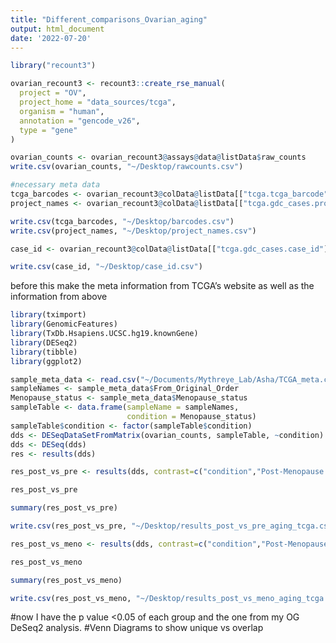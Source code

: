 ```yaml
---
title: "Different_comparisons_Ovarian_aging"
output: html_document
date: '2022-07-20'
---
```


```r
library("recount3")

ovarian_recount3 <- recount3::create_rse_manual(
  project = "OV",
  project_home = "data_sources/tcga",
  organism = "human",
  annotation = "gencode_v26",
  type = "gene"
)

ovarian_counts <- ovarian_recount3@assays@data@listData$raw_counts
write.csv(ovarian_counts, "~/Desktop/rawcounts.csv")
```

```r
#necessary meta data 
tcga_barcodes <- ovarian_recount3@colData@listData[["tcga.tcga_barcode"]]
project_names <- ovarian_recount3@colData@listData[["tcga.gdc_cases.project.name"]]

write.csv(tcga_barcodes, "~/Desktop/barcodes.csv")
write.csv(project_names, "~/Desktop/project_names.csv")
```

```r
case_id <- ovarian_recount3@colData@listData[["tcga.gdc_cases.case_id"]]

write.csv(case_id, "~/Desktop/case_id.csv")
```

before this make the meta information from TCGA's website as well as the information from above 

```r
library(tximport)
library(GenomicFeatures)
library(TxDb.Hsapiens.UCSC.hg19.knownGene)
library(DESeq2)
library(tibble)
library(ggplot2)
```

```r
sample_meta_data <- read.csv("~/Documents/Mythreye_Lab/Asha/TCGA_meta.csv")
sampleNames <- sample_meta_data$From_Original_Order
Menopause_status <- sample_meta_data$Menopause_status
sampleTable <- data.frame(sampleName = sampleNames,
                          condition = Menopause_status)
sampleTable$condition <- factor(sampleTable$condition)
dds <- DESeqDataSetFromMatrix(ovarian_counts, sampleTable, ~condition)
dds <- DESeq(dds)
res <- results(dds)
```


```r
res_post_vs_pre <- results(dds, contrast=c("condition","Post-Menopause ","Pre-Menopause"))
```

```r
res_post_vs_pre
```
```r
summary(res_post_vs_pre)
```

```r
write.csv(res_post_vs_pre, "~/Desktop/results_post_vs_pre_aging_tcga.csv")
```


```r
res_post_vs_meno <- results(dds, contrast=c("condition","Post-Menopause ","Menopause "))
```

```r
res_post_vs_meno
```

```r
summary(res_post_vs_meno)
```

```r
write.csv(res_post_vs_meno, "~/Desktop/results_post_vs_meno_aging_tcga.csv")
```

#now I have the p value <0.05 of each group and the one from my OG DeSeq2 analysis. 
#Venn Diagrams to show unique vs overlap 


